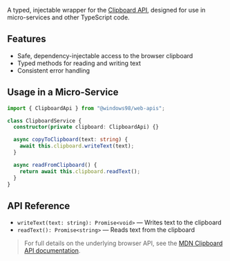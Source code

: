 
<Meta title="Workspaces/Web API/APIs/ClipboardApi" />

<Title>🔧 ClipboardApi</Title>

A typed, injectable wrapper for the [Clipboard API](https://developer.mozilla.org/en-US/docs/Web/API/Clipboard_API), designed for use in micro-services and other TypeScript code.

## Features
- Safe, dependency-injectable access to the browser clipboard
- Typed methods for reading and writing text
- Consistent error handling

## Usage in a Micro-Service

```ts
import { ClipboardApi } from "@windows98/web-apis";

class ClipboardService {
  constructor(private clipboard: ClipboardApi) {}

  async copyToClipboard(text: string) {
    await this.clipboard.writeText(text);
  }

  async readFromClipboard() {
    return await this.clipboard.readText();
  }
}
```

## API Reference

- `writeText(text: string): Promise<void>` — Writes text to the clipboard
- `readText(): Promise<string>` — Reads text from the clipboard

> For full details on the underlying browser API, see the [MDN Clipboard API documentation](https://developer.mozilla.org/en-US/docs/Web/API/Clipboard_API).

